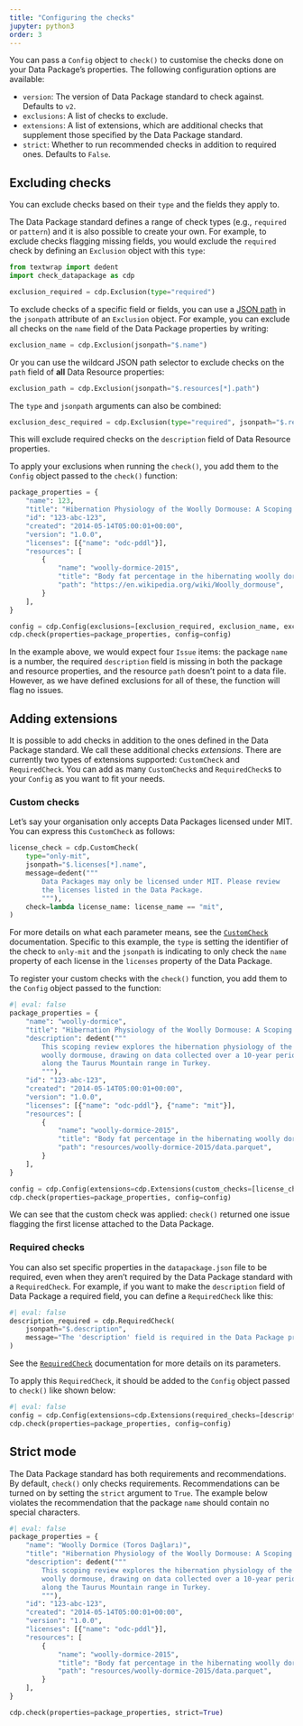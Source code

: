 ```yaml
---
title: "Configuring the checks"
jupyter: python3
order: 3
---
```


You can pass a `Config` object to `check()` to customise the checks done
on your Data Package's properties. The following configuration options
are available:

-   `version`: The version of Data Package standard to check against.
    Defaults to `v2`.
-   `exclusions`: A list of checks to exclude.
-   `extensions`: A list of extensions, which are additional checks
    that supplement those specified by the Data Package standard.
-   `strict`: Whether to run recommended checks in addition to required
    ones. Defaults to `False`.

## Excluding checks

You can exclude checks based on their `type` and the fields they apply
to.

The Data Package standard defines a range of check types (e.g.,
`required` or `pattern`) and it is also possible to create your own. For
example, to exclude checks flagging missing fields, you would exclude
the `required` check by defining an `Exclusion` object with this `type`:

```python
from textwrap import dedent
import check_datapackage as cdp

exclusion_required = cdp.Exclusion(type="required")
```

To exclude checks of a specific field or fields, you can use a [JSON
path](https://en.wikipedia.org/wiki/JSONPath) in the `jsonpath`
attribute of an `Exclusion` object. For example, you can exclude all
checks on the `name` field of the Data Package properties by writing:

```python
exclusion_name = cdp.Exclusion(jsonpath="$.name")
```

Or you can use the wildcard JSON path selector to exclude checks on the
`path` field of **all** Data Resource properties:

```python
exclusion_path = cdp.Exclusion(jsonpath="$.resources[*].path")
```

The `type` and `jsonpath` arguments can also be combined:

```python
exclusion_desc_required = cdp.Exclusion(type="required", jsonpath="$.resources[*].description")
```

This will exclude required checks on the `description` field of Data
Resource properties.

To apply your exclusions when running the `check()`, you add them to the
`Config` object passed to the `check()` function:

```python
package_properties = {
    "name": 123,
    "title": "Hibernation Physiology of the Woolly Dormouse: A Scoping Review.",
    "id": "123-abc-123",
    "created": "2014-05-14T05:00:01+00:00",
    "version": "1.0.0",
    "licenses": [{"name": "odc-pddl"}],
    "resources": [
        {
            "name": "woolly-dormice-2015",
            "title": "Body fat percentage in the hibernating woolly dormouse",
            "path": "https://en.wikipedia.org/wiki/Woolly_dormouse",
        }
    ],
}

config = cdp.Config(exclusions=[exclusion_required, exclusion_name, exclusion_path])
cdp.check(properties=package_properties, config=config)
```

In the example above, we would expect four `Issue` items: the package
`name` is a number, the required `description` field is missing in both
the package and resource properties, and the resource `path` doesn't
point to a data file. However, as we have defined exclusions for all of
these, the function will flag no issues.

## Adding extensions

It is possible to add checks in addition to the ones defined in the
Data Package standard. We call these additional checks *extensions*. There are currently two types of extensions
supported: `CustomCheck` and `RequiredCheck`. You can add as many
`CustomCheck`s and `RequiredCheck`s to your `Config` as you want to fit your needs.

### Custom checks

Let's say your organisation only accepts Data Packages licensed under
MIT. You can express this `CustomCheck` as follows:

```python
license_check = cdp.CustomCheck(
    type="only-mit",
    jsonpath="$.licenses[*].name",
    message=dedent("""
        Data Packages may only be licensed under MIT. Please review
        the licenses listed in the Data Package.
        """),
    check=lambda license_name: license_name == "mit",
)
```

For more details on what each parameter means, see the
[`CustomCheck`](/docs/reference/custom_check.qmd) documentation.
Specific to this example, the `type` is setting the identifier of the
check to `only-mit` and the `jsonpath` is indicating to only check the
`name` property of each license in the `licenses` property of the Data
Package.

To register your custom checks with the `check()` function, you add them
to the `Config` object passed to the function:

```python
#| eval: false
package_properties = {
    "name": "woolly-dormice",
    "title": "Hibernation Physiology of the Woolly Dormouse: A Scoping Review.",
    "description": dedent("""
        This scoping review explores the hibernation physiology of the
        woolly dormouse, drawing on data collected over a 10-year period
        along the Taurus Mountain range in Turkey.
        """),
    "id": "123-abc-123",
    "created": "2014-05-14T05:00:01+00:00",
    "version": "1.0.0",
    "licenses": [{"name": "odc-pddl"}, {"name": "mit"}],
    "resources": [
        {
            "name": "woolly-dormice-2015",
            "title": "Body fat percentage in the hibernating woolly dormouse",
            "path": "resources/woolly-dormice-2015/data.parquet",
        }
    ],
}

config = cdp.Config(extensions=cdp.Extensions(custom_checks=[license_check]))
cdp.check(properties=package_properties, config=config)
```

We can see that the custom check was applied: `check()` returned one
issue flagging the first license attached to the Data Package.

### Required checks

You can also set specific properties in the `datapackage.json` file to be
required, even when they aren't required by the Data Package standard with a `RequiredCheck`.
For example, if you want to make the `description` field of Data Package
a required field, you can define a `RequiredCheck` like this:

```python
#| eval: false
description_required = cdp.RequiredCheck(
    jsonpath="$.description",
    message="The 'description' field is required in the Data Package properties.",
)
```

See the [`RequiredCheck`](/docs/reference/required_check.qmd)
documentation for more details on its parameters.

To apply this `RequiredCheck`, it should be added to the `Config` object passed to `check()` like shown below:

```python
#| eval: false
config = cdp.Config(extensions=cdp.Extensions(required_checks=[description_required]))
cdp.check(properties=package_properties, config=config)
```

## Strict mode

The Data Package standard has both requirements and recommendations. By
default, `check()` only checks requirements. Recommendations can be
turned on by setting the `strict` argument to `True`. The example below
violates the recommendation that the package `name` should contain no
special characters.

```python
#| eval: false
package_properties = {
    "name": "Woolly Dormice (Toros Dağları)",
    "title": "Hibernation Physiology of the Woolly Dormouse: A Scoping Review.",
    "description": dedent("""
        This scoping review explores the hibernation physiology of the
        woolly dormouse, drawing on data collected over a 10-year period
        along the Taurus Mountain range in Turkey.
        """),
    "id": "123-abc-123",
    "created": "2014-05-14T05:00:01+00:00",
    "version": "1.0.0",
    "licenses": [{"name": "odc-pddl"}],
    "resources": [
        {
            "name": "woolly-dormice-2015",
            "title": "Body fat percentage in the hibernating woolly dormouse",
            "path": "resources/woolly-dormice-2015/data.parquet",
        }
    ],
}

cdp.check(properties=package_properties, strict=True)
```
